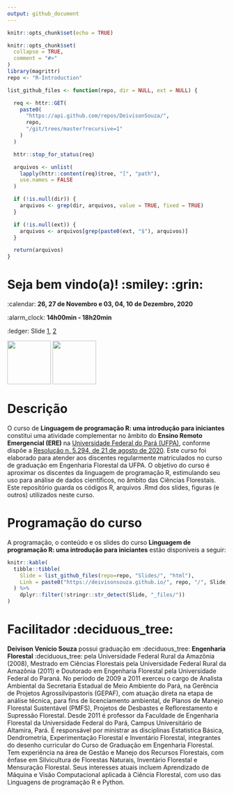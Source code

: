 ```yaml
---
output: github_document
---
```


```r
knitr::opts_chunk$set(echo = TRUE)
```

<!-- README.md is generated from README.Rmd. Please edit that file -->

```r
knitr::opts_chunk$set(
  collapse = TRUE,
  comment = "#>"
)
library(magrittr)
repo <- "R-Introduction"
```

<!-- Emprestei a função list_github_files() da Curso-R (https://github.com/curso-r). Na verdade a ideia por trás desse readme emprestei da Curso-R. Achei excelente!-->

```r
list_github_files <- function(repo, dir = NULL, ext = NULL) {

  req <- httr::GET(
    paste0(
      "https://api.github.com/repos/DeivisonSouza/",
      repo,
      "/git/trees/master?recursive=1"
    )
  )

  httr::stop_for_status(req)

  arquivos <- unlist(
    lapply(httr::content(req)$tree, "[", "path"),
    use.names = FALSE
  )

  if (!is.null(dir)) {
    arquivos <- grep(dir, arquivos, value = TRUE, fixed = TRUE)
  }

  if (!is.null(ext)) {
    arquivos <- arquivos[grep(paste0(ext, "$"), arquivos)]
  }

  return(arquivos)
}
```

# Seja bem vindo(a)! :smiley: :grin:

:calendar: **26, 27 de Novembro e 03, 04, 10 de Dezembro, 2020**

:alarm_clock: **14h00min - 18h20min**

:ledger: Slide [1](https://deivisonsouza.github.io/R-Introduction/Slides/01-Introduction.html),
[2](https://deivisonsouza.github.io/R-Introduction/Slides/02-Objects.html)

<img src="Slides/fig/ufpa.png" width="100" align="middle" class="center"> <img src="Slides/fig/floresta.png" width="100" align="middle" class="center">

# Descrição

O curso de **Linguagem de programação R: uma introdução para iniciantes** constitui uma atividade complementar no âmbito do **Ensino Remoto Emergencial (ERE)** na [Universidade Federal do Pará (UFPA)](https://portal.ufpa.br/index.php), conforme dispõe a [Resolução  n. 5.294, de 21 de agosto de 2020](http://sege.ufpa.br/boletim_interno/downloads/resolucoes/consepe/2020/Resolucao_5294_2020_CONSEPE.pdf). Este curso foi elaborado para atender aos discentes regularmente matriculados no curso de graduação em Engenharia Florestal da UFPA. O objetivo do curso é aproximar os discentes da linguagem de programação R, estimulando seu uso para análise de dados científicos, no âmbito das Ciências Florestais. Este repositório guarda os códigos R, arquivos .Rmd dos slides, figuras (e outros) utilizados neste curso.

# Programação do curso

A programação, o conteúdo e os slides do curso **Linguagem de programação R: uma introdução para iniciantes** estão disponíveis a seguir:

```r
knitr::kable(
  tibble::tibble(
    Slide = list_github_files(repo=repo, "Slides/", "html"),
    Link = paste0("https://deivisonsouza.github.io/", repo, "/", Slide)
  ) %>% 
    dplyr::filter(!stringr::str_detect(Slide, "_files/"))
)

```

# Facilitador :deciduous_tree:

**Deivison Venicio Souza** possui graduação em :deciduous_tree: **Engenharia Florestal** :deciduous_tree: pela Universidade Federal Rural da Amazônia (2008), Mestrado em Ciências Florestais pela Universidade Federal Rural da Amazônia (2011) e Doutorado em Engenharia Florestal pela Universidade Federal do Paraná. No período de 2009 a 2011 exerceu o cargo de Analista Ambiental da Secretaria Estadual de Meio Ambiente do Pará, na Gerência de Projetos Agrossilvipastoris (GEPAF), com atuação direta na etapa de análise técnica, para fins de licenciamento ambiental, de Planos de Manejo Florestal Sustentável (PMFS), Projetos de Desbastes e Reflorestamento e Supressão Florestal. Desde 2011 é professor da Faculdade de Engenharia Florestal da Universidade Federal do Pará, Campus Universitário de Altamira, Pará. É responsável por ministrar as disciplinas Estatística Básica, Dendrometria, Experimentação Florestal e Inventário Florestal, integrantes do desenho curricular do Curso de Graduação em Engenharia Florestal. Tem experiência na área de Gestão e Manejo dos Recursos Florestais, com ênfase em Silvicultura de Florestas Naturais, Inventário Florestal e Mensuração Florestal. Seus interesses atuais incluem Aprendizado de Máquina e Visão Computacional aplicada à Ciência Florestal, com uso das Linguagens de programação R e Python.
